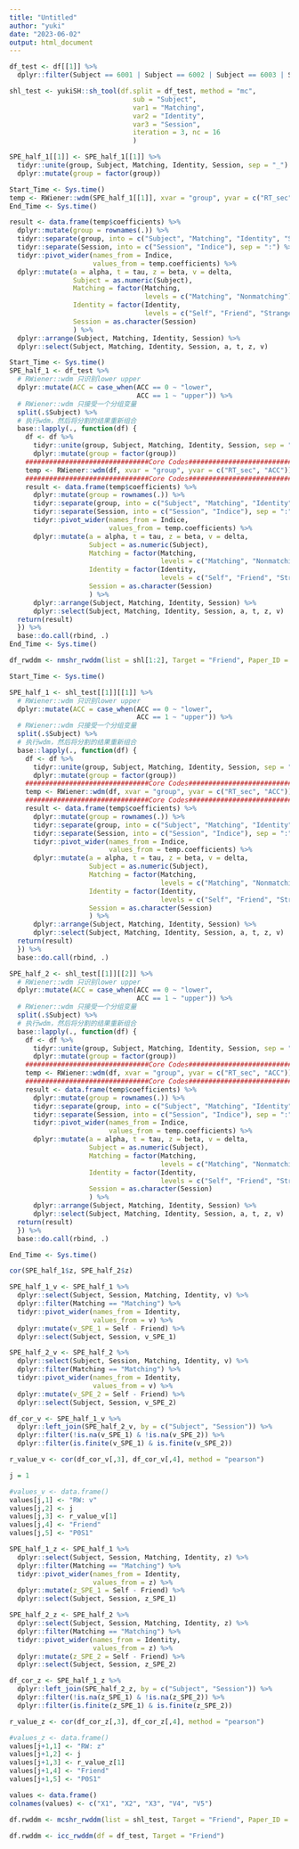 ```yaml
---
title: "Untitled"
author: "yuki"
date: "2023-06-02"
output: html_document
---
```

```r
df_test <- df[[1]] %>%
  dplyr::filter(Subject == 6001 | Subject == 6002 | Subject == 6003 | Subject == 6004) 
```

```r
shl_test <- yukiSH::sh_tool(df.split = df_test, method = "mc",
                               sub = "Subject",
                               var1 = "Matching",
                               var2 = "Identity",
                               var3 = "Session",
                               iteration = 3, nc = 16
                               )
```

```r
SPE_half_1[[1]] <- SPE_half_1[[1]] %>%
  tidyr::unite(group, Subject, Matching, Identity, Session, sep = "_") %>%
  dplyr::mutate(group = factor(group))
```


```r
Start_Time <- Sys.time()
temp <- RWiener::wdm(SPE_half_1[[1]], xvar = "group", yvar = c("RT_sec", "ACC"))
End_Time <- Sys.time()
```


```r
result <- data.frame(temp$coefficients) %>%
  dplyr::mutate(group = rownames(.)) %>%
  tidyr::separate(group, into = c("Subject", "Matching", "Identity", "Session"), sep = "_") %>%
  tidyr::separate(Session, into = c("Session", "Indice"), sep = ":") %>%
  tidyr::pivot_wider(names_from = Indice,
                     values_from = temp.coefficients) %>%
  dplyr::mutate(a = alpha, t = tau, z = beta, v = delta,
                Subject = as.numeric(Subject),
                Matching = factor(Matching,
                                  levels = c("Matching", "Nonmatching")),
                Identity = factor(Identity,
                                  levels = c("Self", "Friend", "Stranger")),
                Session = as.character(Session)
                ) %>%
  dplyr::arrange(Subject, Matching, Identity, Session) %>%
  dplyr::select(Subject, Matching, Identity, Session, a, t, z, v)
```

```r
Start_Time <- Sys.time()
SPE_half_1 <- df_test %>%
  # RWiener::wdm 只识别lower upper
  dplyr::mutate(ACC = case_when(ACC == 0 ~ "lower",
                                ACC == 1 ~ "upper")) %>%
  # RWiener::wdm 只接受一个分组变量
  split(.$Subject) %>%
  # 执行wdm，然后将分割的结果重新组合
  base::lapply(., function(df) { 
    df <- df %>%
      tidyr::unite(group, Subject, Matching, Identity, Session, sep = "_") %>%
      dplyr::mutate(group = factor(group))
    ###############################Core Codes#################################
    temp <- RWiener::wdm(df, xvar = "group", yvar = c("RT_sec", "ACC"))
    ###############################Core Codes#################################
    result <- data.frame(temp$coefficients) %>%
      dplyr::mutate(group = rownames(.)) %>%
      tidyr::separate(group, into = c("Subject", "Matching", "Identity", "Session"), sep = "_") %>%
      tidyr::separate(Session, into = c("Session", "Indice"), sep = ":") %>%
      tidyr::pivot_wider(names_from = Indice,
                         values_from = temp.coefficients) %>%
      dplyr::mutate(a = alpha, t = tau, z = beta, v = delta,
                    Subject = as.numeric(Subject),
                    Matching = factor(Matching,
                                      levels = c("Matching", "Nonmatching")),
                    Identity = factor(Identity,
                                      levels = c("Self", "Friend", "Stranger")),
                    Session = as.character(Session)
                    ) %>%
      dplyr::arrange(Subject, Matching, Identity, Session) %>%
      dplyr::select(Subject, Matching, Identity, Session, a, t, z, v)
  return(result)
  }) %>%
  base::do.call(rbind, .)
End_Time <- Sys.time()
```

```r
df_rwddm <- nmshr_rwddm(list = shl[1:2], Target = "Friend", Paper_ID = "P0S1")
```


```r
Start_Time <- Sys.time()

SPE_half_1 <- shl_test[[1]][[1]] %>%
  # RWiener::wdm 只识别lower upper
  dplyr::mutate(ACC = case_when(ACC == 0 ~ "lower",
                                ACC == 1 ~ "upper")) %>%
  # RWiener::wdm 只接受一个分组变量
  split(.$Subject) %>%
  # 执行wdm，然后将分割的结果重新组合
  base::lapply(., function(df) { 
    df <- df %>%
      tidyr::unite(group, Subject, Matching, Identity, Session, sep = "_") %>%
      dplyr::mutate(group = factor(group))
    ###############################Core Codes#################################
    temp <- RWiener::wdm(df, xvar = "group", yvar = c("RT_sec", "ACC"))
    ###############################Core Codes#################################
    result <- data.frame(temp$coefficients) %>%
      dplyr::mutate(group = rownames(.)) %>%
      tidyr::separate(group, into = c("Subject", "Matching", "Identity", "Session"), sep = "_") %>%
      tidyr::separate(Session, into = c("Session", "Indice"), sep = ":") %>%
      tidyr::pivot_wider(names_from = Indice,
                         values_from = temp.coefficients) %>%
      dplyr::mutate(a = alpha, t = tau, z = beta, v = delta,
                    Subject = as.numeric(Subject),
                    Matching = factor(Matching,
                                      levels = c("Matching", "Nonmatching")),
                    Identity = factor(Identity,
                                      levels = c("Self", "Friend", "Stranger")),
                    Session = as.character(Session)
                    ) %>%
      dplyr::arrange(Subject, Matching, Identity, Session) %>%
      dplyr::select(Subject, Matching, Identity, Session, a, t, z, v)
  return(result)
  }) %>%
  base::do.call(rbind, .)

SPE_half_2 <- shl_test[[1]][[2]] %>%
  # RWiener::wdm 只识别lower upper
  dplyr::mutate(ACC = case_when(ACC == 0 ~ "lower",
                                ACC == 1 ~ "upper")) %>%
  # RWiener::wdm 只接受一个分组变量
  split(.$Subject) %>%
  # 执行wdm，然后将分割的结果重新组合
  base::lapply(., function(df) { 
    df <- df %>%
      tidyr::unite(group, Subject, Matching, Identity, Session, sep = "_") %>%
      dplyr::mutate(group = factor(group))
    ###############################Core Codes#################################
    temp <- RWiener::wdm(df, xvar = "group", yvar = c("RT_sec", "ACC"))
    ###############################Core Codes#################################
    result <- data.frame(temp$coefficients) %>%
      dplyr::mutate(group = rownames(.)) %>%
      tidyr::separate(group, into = c("Subject", "Matching", "Identity", "Session"), sep = "_") %>%
      tidyr::separate(Session, into = c("Session", "Indice"), sep = ":") %>%
      tidyr::pivot_wider(names_from = Indice,
                         values_from = temp.coefficients) %>%
      dplyr::mutate(a = alpha, t = tau, z = beta, v = delta,
                    Subject = as.numeric(Subject),
                    Matching = factor(Matching,
                                      levels = c("Matching", "Nonmatching")),
                    Identity = factor(Identity,
                                      levels = c("Self", "Friend", "Stranger")),
                    Session = as.character(Session)
                    ) %>%
      dplyr::arrange(Subject, Matching, Identity, Session) %>%
      dplyr::select(Subject, Matching, Identity, Session, a, t, z, v)
  return(result)
  }) %>%
  base::do.call(rbind, .)

End_Time <- Sys.time()
```

```r
cor(SPE_half_1$z, SPE_half_2$z)
```


```r
SPE_half_1_v <- SPE_half_1 %>%
  dplyr::select(Subject, Session, Matching, Identity, v) %>%
  dplyr::filter(Matching == "Matching") %>%
  tidyr::pivot_wider(names_from = Identity,
                     values_from = v) %>%
  dplyr::mutate(v_SPE_1 = Self - Friend) %>%
  dplyr::select(Subject, Session, v_SPE_1)

SPE_half_2_v <- SPE_half_2 %>%
  dplyr::select(Subject, Session, Matching, Identity, v) %>%
  dplyr::filter(Matching == "Matching") %>%
  tidyr::pivot_wider(names_from = Identity,
                     values_from = v) %>%
  dplyr::mutate(v_SPE_2 = Self - Friend) %>%
  dplyr::select(Subject, Session, v_SPE_2)
```

```r
df_cor_v <- SPE_half_1_v %>%
  dplyr::left_join(SPE_half_2_v, by = c("Subject", "Session")) %>%
  dplyr::filter(!is.na(v_SPE_1) & !is.na(v_SPE_2)) %>%
  dplyr::filter(is.finite(v_SPE_1) & is.finite(v_SPE_2))
```

```r
r_value_v <- cor(df_cor_v[,3], df_cor_v[,4], method = "pearson")
```

```r
j = 1
```

```r
#values_v <- data.frame()
values[j,1] <- "RW: v"
values[j,2] <- j
values[j,3] <- r_value_v[1]
values[j,4] <- "Friend"
values[j,5] <- "P0S1"
```

```r
SPE_half_1_z <- SPE_half_1 %>%
  dplyr::select(Subject, Session, Matching, Identity, z) %>%
  dplyr::filter(Matching == "Matching") %>%
  tidyr::pivot_wider(names_from = Identity,
                     values_from = z) %>%
  dplyr::mutate(z_SPE_1 = Self - Friend) %>%
  dplyr::select(Subject, Session, z_SPE_1)

SPE_half_2_z <- SPE_half_2 %>%
  dplyr::select(Subject, Session, Matching, Identity, z) %>%
  dplyr::filter(Matching == "Matching") %>%
  tidyr::pivot_wider(names_from = Identity,
                     values_from = z) %>%
  dplyr::mutate(z_SPE_2 = Self - Friend) %>%
  dplyr::select(Subject, Session, z_SPE_2)
```

```r
df_cor_z <- SPE_half_1_z %>%
  dplyr::left_join(SPE_half_2_z, by = c("Subject", "Session")) %>%
  dplyr::filter(!is.na(z_SPE_1) & !is.na(z_SPE_2)) %>%
  dplyr::filter(is.finite(z_SPE_1) & is.finite(z_SPE_2))
```

```r
r_value_z <- cor(df_cor_z[,3], df_cor_z[,4], method = "pearson")
```

```r
#values_z <- data.frame()
values[j+1,1] <- "RW: z"
values[j+1,2] <- j
values[j+1,3] <- r_value_z[1]
values[j+1,4] <- "Friend"
values[j+1,5] <- "P0S1"
```

```r
values <- data.frame()
colnames(values) <- c("X1", "X2", "X3", "V4", "V5")
```

```r
df.rwddm <- mcshr_rwddm(list = shl_test, Target = "Friend", Paper_ID = "P0S1")
```

```r
df.rwddm <- icc_rwddm(df = df_test, Target = "Friend")
```

